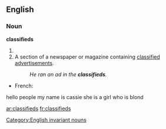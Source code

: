 ==English==

===Noun===
'''classifieds'''

# {{plural of|[[classified]]}}
# A section of a newspaper or magazine containing [[classified advertisement]]s.
#: ''He ran an ad in the '''classifieds'''.''

{{trans-top|classified advertisements}}
*French: {{t-|fr|petites annonces|f|p}}
{{trans-bottom}}

[[Category:English invariant nouns]] hello people my name is cassie she is a girl who is blond

[[ar:classifieds]]
[[fr:classifieds]]